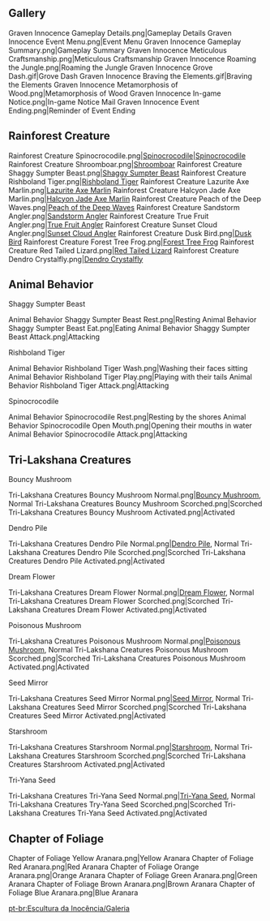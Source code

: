 {{EventTabs
|subpage1=Meticulous Craftsmanship
|subpage2=Roaming the Jungle
|subpage3=Metamorphosis of Wood
}}

==Gallery==
<gallery>
Graven Innocence Gameplay Details.png|Gameplay Details
Graven Innocence Event Menu.png|Event Menu
Graven Innocence Gameplay Summary.png|Gameplay Summary
Graven Innocence Meticulous Craftsmanship.png|Meticulous Craftsmanship
Graven Innocence Roaming the Jungle.png|Roaming the Jungle
Graven Innocence Grove Dash.gif|Grove Dash
Graven Innocence Braving the Elements.gif|Braving the Elements
Graven Innocence Metamorphosis of Wood.png|Metamorphosis of Wood
Graven Innocence In-game Notice.png|In-game Notice
Mail Graven Innocence Event Ending.png|Reminder of Event Ending
</gallery>

==Rainforest Creature==
<gallery>
Rainforest Creature Spinocrocodile.png|[[Spinocrocodile]]|[[Spinocrocodile]]
Rainforest Creature Shroomboar.png|[[Shroomboar]]
Rainforest Creature Shaggy Sumpter Beast.png|[[Shaggy Sumpter Beast]]
Rainforest Creature Rishboland Tiger.png|[[Rishboland Tiger]]
Rainforest Creature Lazurite Axe Marlin.png|[[Lazurite Axe Marlin]]
Rainforest Creature Halcyon Jade Axe Marlin.png|[[Halcyon Jade Axe Marlin]]
Rainforest Creature Peach of the Deep Waves.png|[[Peach of the Deep Waves]]
Rainforest Creature Sandstorm Angler.png|[[Sandstorm Angler]]
Rainforest Creature True Fruit Angler.png|[[True Fruit Angler]]
Rainforest Creature Sunset Cloud Angler.png|[[Sunset Cloud Angler]]
Rainforest Creature Dusk Bird.png|[[Dusk Bird]]
Rainforest Creature Forest Tree Frog.png|[[Forest Tree Frog]]
Rainforest Creature Red Tailed Lizard.png|[[Red Tailed Lizard]]
Rainforest Creature Dendro Crystalfly.png|[[Dendro Crystalfly]]
</gallery>

==Animal Behavior==
; Shaggy Sumpter Beast
<gallery>
Animal Behavior Shaggy Sumpter Beast Rest.png|Resting
Animal Behavior Shaggy Sumpter Beast Eat.png|Eating
Animal Behavior Shaggy Sumpter Beast Attack.png|Attacking
</gallery>

; Rishboland Tiger
<gallery>
Animal Behavior Rishboland Tiger Wash.png|Washing their faces sitting
Animal Behavior Rishboland Tiger Play.png|Playing with their tails
Animal Behavior Rishboland Tiger Attack.png|Attacking
</gallery>

; Spinocrocodile
<gallery>
Animal Behavior Spinocrocodile Rest.png|Resting by the shores
Animal Behavior Spinocrocodile Open Mouth.png|Opening their mouths in water
Animal Behavior Spinocrocodile Attack.png|Attacking
</gallery>

==Tri-Lakshana Creatures==
; Bouncy Mushroom
<gallery>
Tri-Lakshana Creatures Bouncy Mushroom Normal.png|[[Bouncy Mushroom]], Normal
Tri-Lakshana Creatures Bouncy Mushroom Scorched.png|Scorched
Tri-Lakshana Creatures Bouncy Mushroom Activated.png|Activated
</gallery>

; Dendro Pile
<gallery>
Tri-Lakshana Creatures Dendro Pile Normal.png|[[Dendro Pile]], Normal
Tri-Lakshana Creatures Dendro Pile Scorched.png|Scorched
Tri-Lakshana Creatures Dendro Pile Activated.png|Activated
</gallery>

; Dream Flower
<gallery>
Tri-Lakshana Creatures Dream Flower Normal.png|[[Dream Flower]], Normal
Tri-Lakshana Creatures Dream Flower Scorched.png|Scorched
Tri-Lakshana Creatures Dream Flower Activated.png|Activated
</gallery>

; Poisonous Mushroom
<gallery>
Tri-Lakshana Creatures Poisonous Mushroom Normal.png|[[Poisonous Mushroom]], Normal
Tri-Lakshana Creatures Poisonous Mushroom Scorched.png|Scorched
Tri-Lakshana Creatures Poisonous Mushroom Activated.png|Activated
</gallery>

; Seed Mirror
<gallery>
Tri-Lakshana Creatures Seed Mirror Normal.png|[[Seed Mirror]], Normal
Tri-Lakshana Creatures Seed Mirror Scorched.png|Scorched
Tri-Lakshana Creatures Seed Mirror Activated.png|Activated
</gallery>

; Starshroom
<gallery>
Tri-Lakshana Creatures Starshroom Normal.png|[[Starshroom]], Normal
Tri-Lakshana Creatures Starshroom Scorched.png|Scorched
Tri-Lakshana Creatures Starshroom Activated.png|Activated
</gallery>

; Tri-Yana Seed
<gallery>
Tri-Lakshana Creatures Tri-Yana Seed Normal.png|[[Tri-Yana Seed]], Normal
Tri-Lakshana Creatures Try-Yana Seed Scorched.png|Scorched
Tri-Lakshana Creatures Tri-Yana Seed Activated.png|Activated
</gallery>

==Chapter of Foliage==
<gallery>
Chapter of Foliage Yellow Aranara.png|Yellow Aranara
Chapter of Foliage Red Aranara.png|Red Aranara
Chapter of Foliage Orange Aranara.png|Orange Aranara
Chapter of Foliage Green Aranara.png|Green Aranara
Chapter of Foliage Brown Aranara.png|Brown Aranara
Chapter of Foliage Blue Aranara.png|Blue Aranara
</gallery>

[[pt-br:Escultura da Inocência/Galeria]]